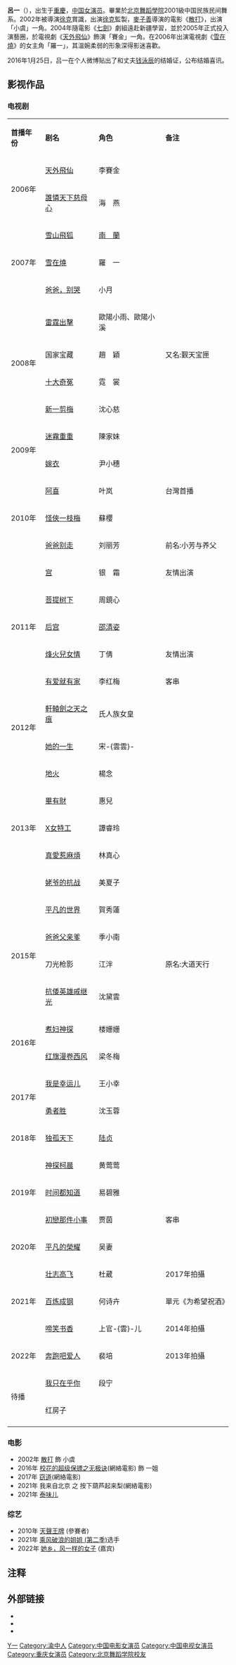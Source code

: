 {{藝人
|姓名 = 呂一
|類型 = 女演员
|圖片 =
|圖片尺寸 =
|圖片簡介 =
|羅馬拼音 = Lyu Yi
|英文名 = Coco Lyu
|國籍 = {{中華人民共和國}}
|民族 = [[漢族|漢族]]
|籍貫 = 
|出生日期 ={{birth date and age|1984|1|8}}
|語言 = [[普通話|普通話]] 
|配偶 = {{marriage|[[钱泳辰|钱泳辰]]|2016}}<ref name="marriage">{{cite web| language =中文| publisher =腾讯娱乐| title =“东华上仙”钱泳辰晒结婚证 与吕一喜结连理| url =http://ent.qq.com/a/20160125/038459.htm| date =2016-01-25| deadurl =yes| archiveurl =https://web.archive.org/web/20160131134810/http://ent.qq.com/a/20160125/038459.htm| archivedate =2016-01-31}}</ref>
|出生地 = {{CHN}}[[重庆市|重庆市]][[渝中区|渝中区]]
|母校 = [[北京舞蹈學院|北京舞蹈學院]]中国民族民间舞系
|出道作 =
|出道年份 = 
|代表作 = 
|活躍年代 = 2002年至今 
|經紀公司 = [[慈文影視|慈文影視]](?-2015)
|網站 =
|imdb = 4028087
}}
{{noteTA
|1=呂一
}}
'''呂一'''（{{bd|1984年|1月8日|||L}}），出生于[[重慶|重慶]]，[[中国|中国]][[女演员|女演员]]。畢業於[[北京舞蹈學院|北京舞蹈學院]]2001級中国民族民间舞系。2002年被導演[[徐克|徐克]]賞識，出演[[徐克|徐克]]監製，[[麥子善|麥子善]]導演的電影《[[散打|散打]]》，出演「小虞」一角。2004年隨電影《[[七劍|七劍]]》劇組遠赴新疆學習，並於2005年正式投入演藝圈，於電視劇《[[天外飛仙|天外飛仙]]》飾演「賽金」一角。在2006年出演電視劇《[[雪在燒|雪在燒]]》的女主角「羅一」，其溫婉柔弱的形象深得影迷喜歡。

2016年1月25日，吕一在个人微博贴出了和丈夫[[钱泳辰|钱泳辰]]的结婚证，公布结婚喜讯。

==影视作品==
=== 电视剧 ===
{| class="wikitable"
|- style="background:pink; color:black" align="center"
| '''首播年份'''||'''剧名'''||'''角色'''||'''备注'''
|-
|rowspan="2" |2006年||[[天外飛仙_(電視劇)|天外飛仙]]||李賽金|| 
|-----
|[[誰憐天下慈母心|誰憐天下慈母心]]||海　燕|| 
|-----
|rowspan="3" |2007年||[[雪山飞狐_(2007年电视剧)|雪山飛狐]]||[[南蘭|南　蘭]]|| 
|-----
|[[雪在燒|雪在燒]]||羅　一|| 
|-----
|[[爸爸，别哭|爸爸，别哭]]||小月||  
|-----
|rowspan="4" |2008年||[[雷霆出擊|雷霆出擊]]||歐陽小雨、歐陽小溪|| 
|-----
|国家宝藏||趙　穎|| 又名:觐天宝匣
|-----
|[[十大奇冤|十大奇冤]]||霓　裳|| 
|-----
|[[一剪梅_(電視劇)|新一剪梅]]||沈心慈||
|-----
|rowspan="2" |2009年||[[迷霧重重|迷霧重重]]||陳家妹|| 
|-----
|[[嫁衣|嫁衣]]||尹小穗|| 
|-----
|rowspan="3" |2010年||[[阿喜|阿喜]]||叶岚||台灣首播
|-----
|[[怪俠一枝梅_(2010年電視劇)|怪俠一枝梅]]||蘇櫻|| 
|-----
|[[爸爸别走|爸爸别走]]||刘丽芳||前名:小芳与养父
|-----
|rowspan="5" |2011年||[[宫_(2011年电视剧)|宫]]||银　霜|| 友情出演
|-----
|[[菩提树下|菩提树下]]||周鏡心|| 
|-----
|[[后宫_(电视剧)|后宫]]||[[孝惠皇后_(明朝)|邵清姿]]|| 
|-----
|[[烽火兒女情|烽火兒女情]]||丁倩|| 友情出演
|-----
| [[有爱就有家|有爱就有家]]||李红梅|| 客串
|-----
|rowspan="2" |2012年||[[軒轅劍之天之痕|軒轅劍之天之痕]]||氏人族女皇|| 
|-----
|[[她的一生_(2011年電視劇)|她的一生]]||宋-{雲雲}-|| 
|-----
|rowspan="5" |2013年||[[地火_(2011年電視劇)|地火]]||楊念|| 
|-----
|[[畢有財_(2011年電視劇)|畢有財]]||惠兒|| 
|-----
|[[X女特工|X女特工]]||譚睿玲|| 
|-----
|[[真愛惹麻煩|真愛惹麻煩]]||林真心|| 
|-----
|[[姥爷的抗战|姥爷的抗战]]||美夏子|| 
|-----
|rowspan="4" |2015年||[[平凡的世界_(2015年电视剧)|平凡的世界]]||  賀秀蓮 ||
|-----
|[[爸爸父亲爹|爸爸父亲爹]]||  季小南 ||  
|-----
|刀光枪影|| 江泮 || 原名:大道天行
|-----
|[[抗倭英雄戚继光|抗倭英雄戚继光]]|| 沈黛雲 ||  
|-----
|rowspan="2" |2016年||[[煮妇神探|煮妇神探]]||  楼姗姗 ||
|-----
| [[红旗漫卷西风|红旗漫卷西风]]|| 梁冬梅 || 
|-----
|rowspan="2" |2017年||[[我是幸运儿|我是幸运儿]]||  王小幸 ||
|-----
| [[勇者胜|勇者胜]]||  沈玉蓉 || 
|-----
| 2018年|| [[独孤天下|独孤天下]] || [[陆贞|陆贞]]  ||
|-----
|rowspan="3" |2019年|| [[神探柯晨|神探柯晨]] || 黄莺莺 || 
|-----
| [[时间都知道|时间都知道]] ||易碧雅  || 
|-----
| [[初恋那件小事_(电视剧)|初戀那件小事]]|| 贾茵 ||客串
|-
| 2020年|| [[平凡的榮耀|平凡的榮耀]] || 吴妻  ||
|-----
|rowspan="3" | 2021年|| [[壮志高飞|壮志高飞]] ||杜葳  ||2017年拍攝
|-----
|   [[百炼成钢_(电视剧)#为希望祝酒|百炼成钢]]|| 何诗卉 || 單元《为希望祝酒》
|-----
| [[啼笑书香|啼笑书香]] ||  上官-{雲}-儿  ||  2014年拍攝
|-----
|rowspan="1" |2022年||[[奔跑吧爱人|奔跑吧爱人]]||裴培||  2013年拍攝
|-----
|rowspan="2" |待播||[[我只在乎你_(2021年電視劇)|我只在乎你]]|| 段宁 || 
|-
| 红房子 ||  || 
|-----
|}

===电影===
*2002年 [[散打|散打]] 飾 小虞
*2016年 [[校花的超级保镖之无极诀|校花的超级保镖之无极诀]](網絡電影) 飾 一姐
*2017年 [[窃道|窃道]](網絡電影)
*2021年 我来自北京 之 按下葫芦起来梨(網絡電影)
*2021年 [[泰味儿|泰味儿]]

===综艺===
*2010年 [[天聲王牌|天聲王牌]] (參賽者)
*2021年 [[乘风破浪的姐姐_(第二季)|乘风破浪的姐姐 (第二季)]]选手
*2022年 [[她乡，风一样的女子|她乡，风一样的女子]] (嘉宾)

== 注释 ==
{{reflist}}

== 外部链接 ==
* {{Sinaweibo|coco1lvyi}}
* {{douban people}}
* {{imdb|nm4028087}}
{{乘风破浪的姐姐}}

{{Authority control}}
{{DEFAULTSORT:L吕}}
[[Category:呂姓|Y一]]
[[Category:渝中人|Category:渝中人]]
[[Category:中国电影女演员|Category:中国电影女演员]]
[[Category:中国电视女演员|Category:中国电视女演员]]
[[Category:重庆女演员|Category:重庆女演员]]
[[Category:北京舞蹈学院校友|Category:北京舞蹈学院校友]]